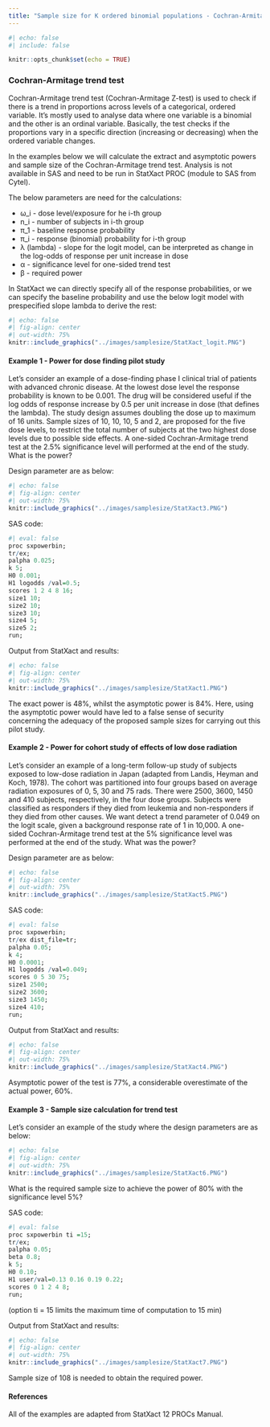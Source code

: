 ```yaml
---
title: "Sample size for K ordered binomial populations - Cochran-Armitage trend test"
---
```


```r
#| echo: false
#| include: false

knitr::opts_chunk$set(echo = TRUE)

```

### Cochran-Armitage trend test {.unnumbered}

Cochran-Armitage trend test (Cochran-Armitage Z-test) is used to check if there is a trend in proportions across levels of a categorical, ordered variable. It's mostly used to analyse data where one variable is a binomial and the other is an ordinal variable. Basically, the test checks if the proportions vary in a specific direction (increasing or decreasing) when the ordered variable changes.

In the examples below we will calculate the extract and asymptotic powers and sample size of the Cochran-Armitage trend test. Analysis is not available in SAS and need to be run in StatXact PROC (module to SAS from Cytel).

The below parameters are need for the calculations:

-   ω_i - dose level/exposure for he i-th group
-   n_i - number of subjects in i-th group
-   π_1 - baseline response probability
-   π_i - response (binomial) probability for i-th group
-   λ (lambda) - slope for the logit model, can be interpreted as change in the log-odds of response per unit increase in dose
-   α - significance level for one-sided trend test
-   β - required power

In StatXact we can directly specify all of the response probabilities, or we can specify the baseline probability and use the below logit model with prespecified slope lambda to derive the rest:

```r
#| echo: false
#| fig-align: center
#| out-width: 75%
knitr::include_graphics("../images/samplesize/StatXact_logit.PNG")
```

#### Example 1 - Power for dose finding pilot study {.unnumbered}

Let's consider an example of a dose-finding phase I clinical trial of patients with advanced chronic disease. At the lowest dose level the response probability is known to be 0.001. The drug will be considered useful if the log odds of response increase by 0.5 per unit increase in dose (that defines the lambda). The study design assumes doubling the dose up to maximum of 16 units. Sample sizes of 10, 10, 10, 5 and 2, are proposed for the five dose levels, to restrict the total number of subjects at the two highest dose levels due to possible side effects. A one-sided Cochran-Armitage trend test at the 2.5% significance level will performed at the end of the study. What is the power?

Design parameter are as below:

```r
#| echo: false
#| fig-align: center
#| out-width: 75%
knitr::include_graphics("../images/samplesize/StatXact3.PNG")
```

SAS code:

```r
#| eval: false
proc sxpowerbin;
tr/ex;
palpha 0.025;
k 5;
H0 0.001;
H1 logodds /val=0.5;
scores 1 2 4 8 16;
size1 10;
size2 10;
size3 10;
size4 5;
size5 2;
run;
```

Output from StatXact and results:

```r
#| echo: false
#| fig-align: center
#| out-width: 75%
knitr::include_graphics("../images/samplesize/StatXact1.PNG")
```

The exact power is 48%, whilst the asymptotic power is 84%. Here, using the asymptotic power would have led to a false sense of security concerning the adequacy of the proposed sample sizes for carrying out this pilot study.

#### Example 2 - Power for cohort study of effects of low dose radiation {.unnumbered}

Let's consider an example of a long-term follow-up study of subjects exposed to low-dose radiation in Japan (adapted from Landis, Heyman and Koch, 1978). The cohort was partitioned into four groups based on average radiation exposures of 0, 5, 30 and 75 rads. There were 2500, 3600, 1450 and 410 subjects, respectively, in the four dose groups. Subjects were classified as responders if they died from leukemia and non-responders if they died from other causes. We want detect a trend parameter of 0.049 on the logit scale, given a background response rate of 1 in 10,000. A one-sided Cochran-Armitage trend test at the 5% significance level was performed at the end of the study. What was the power?

Design parameter are as below:

```r
#| echo: false
#| fig-align: center
#| out-width: 75%
knitr::include_graphics("../images/samplesize/StatXact5.PNG")
```

SAS code:

```r
#| eval: false
proc sxpowerbin;
tr/ex dist_file=tr;
palpha 0.05;
k 4;
H0 0.0001;
H1 logodds /val=0.049;
scores 0 5 30 75;
size1 2500;
size2 3600;
size3 1450;
size4 410;
run;
```

Output from StatXact and results:

```r
#| echo: false
#| fig-align: center
#| out-width: 75%
knitr::include_graphics("../images/samplesize/StatXact4.PNG")
```

Asymptotic power of the test is 77%, a considerable overestimate of the actual power, 60%.

#### Example 3 - Sample size calculation for trend test {.unnumbered}

Let's consider an example of the study where the design parameters are as below:

```r
#| echo: false
#| fig-align: center
#| out-width: 75%
knitr::include_graphics("../images/samplesize/StatXact6.PNG")
```

What is the required sample size to achieve the power of 80% with the significance level 5%?

SAS code:

```r
#| eval: false
proc sxpowerbin ti =15;
tr/ex;
palpha 0.05;
beta 0.8;
k 5;
H0 0.10;
H1 user/val=0.13 0.16 0.19 0.22;
scores 0 1 2 4 8;
run;
```

(option ti = 15 limits the maximum time of computation to 15 min)

Output from StatXact and results:

```r
#| echo: false
#| fig-align: center
#| out-width: 75%
knitr::include_graphics("../images/samplesize/StatXact7.PNG")
```

Sample size of 108 is needed to obtain the required power.

#### References {.unnumbered}

All of the examples are adapted from StatXact 12 PROCs Manual.
